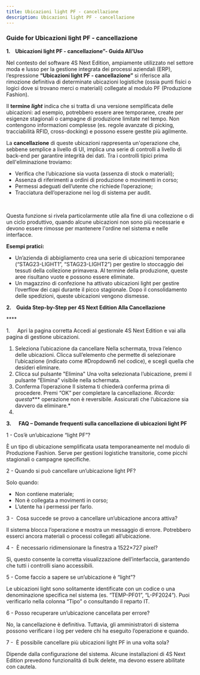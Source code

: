 ```yaml
---
title: Ubicazioni light PF - cancellazione
description: Ubicazioni light PF - cancellazione
---
```


### Guide for Ubicazioni light PF - cancellazione

**1.    Ubicazioni light PF - cancellazione”- Guida All’Uso**

Nel contesto del software 4S Next Edition, ampiamente utilizzato nel settore moda e lusso per la gestione integrata dei processi aziendali (ERP), l’espressione **“Ubicazioni light PF - cancellazione”** si riferisce alla rimozione definitiva di determinate ubicazioni logistiche (ossia punti fisici o logici dove si trovano merci o materiali) collegate al modulo PF (Produzione Fashion).

Il **termine *light*** indica che si tratta di una versione semplificata delle ubicazioni: ad esempio, potrebbero essere aree temporanee, create per esigenze stagionali o campagne di produzione limitate nel tempo. Non contengono informazioni complesse (es. regole avanzate di picking, tracciabilità RFID, cross-docking) e possono essere gestite più agilmente.

La **cancellazione** di queste ubicazioni rappresenta un'operazione che, sebbene semplice a livello di UI, implica una serie di controlli a livello di back-end per garantire integrità dei dati. Tra i controlli tipici prima dell'eliminazione troviamo:

* Verifica che l’ubicazione sia vuota (assenza di stock o materiali);
* Assenza di riferimenti a ordini di produzione o movimenti in corso;
* Permessi adeguati dell’utente che richiede l’operazione;
* Tracciatura dell’operazione nei log di sistema per audit.

 

Questa funzione si rivela particolarmente utile alla fine di una collezione o di un ciclo produttivo, quando alcune ubicazioni non sono più necessarie e devono essere rimosse per mantenere l'ordine nel sistema e nelle interfacce.

**Esempi pratici:**

* Un’azienda di abbigliamento crea una serie di ubicazioni temporanee (“STAG23-LIGHT1”, “STAG23-LIGHT2”) per gestire lo stoccaggio dei tessuti della collezione primavera. Al termine della produzione, queste aree risultano vuote e possono essere eliminate.
* Un magazzino di confezione ha attivato ubicazioni light per gestire l’overflow dei capi durante il picco stagionale. Dopo il consolidamento delle spedizioni, queste ubicazioni vengono dismesse.

**2.    Guida Step-by-Step per 4S Next Edition Alla Cancellazione**

**** 

1.     Apri la pagina corretta
Accedi al gestionale 4S Next Edition e vai alla pagina di gestione ubicazioni.

1. Seleziona l’ubicazione da cancellare
   Nella schermata, trova l’elenco delle ubicazioni.
   Clicca sull’elemento che permette di selezionare l’ubicazione (indicato come #Dropdown6 nel codice), e scegli quella che desideri eliminare.
2. Clicca sul pulsante "Elimina"
   Una volta selezionata l’ubicazione, premi il pulsante “Elimina” visibile nella schermata.
3. Conferma l’operazione
   Il sistema ti chiederà conferma prima di procedere. Premi “OK” per completare la cancellazione.
   *Ricorda: questa**** operazione non è reversibile. Assicurati che l’ubicazione sia davvero da eliminare.*
4.  

**3.      FAQ – Domande frequenti sulla cancellazione di ubicazioni light PF**

1 - Cos’è un’ubicazione “light PF”?

È un tipo di ubicazione semplificata usata temporaneamente nel modulo di Produzione Fashion. Serve per gestioni logistiche transitorie, come picchi stagionali o campagne specifiche.

2 - Quando si può cancellare un’ubicazione light PF?

Solo quando:

* Non contiene materiale;
* Non è collegata a movimenti in corso;
* L’utente ha i permessi per farlo.

3 -  Cosa succede se provo a cancellare un’ubicazione ancora attiva?

Il sistema blocca l’operazione e mostra un messaggio di errore. Potrebbero esserci ancora materiali o processi collegati all’ubicazione.

4 -  È necessario ridimensionare la finestra a 1522×727 pixel?

Sì, questo consente la corretta visualizzazione dell’interfaccia, garantendo che tutti i controlli siano accessibili.

5 - Come faccio a sapere se un’ubicazione è “light”?

Le ubicazioni light sono solitamente identificate con un codice o una denominazione specifica nel sistema (es. “TEMP-PF01”, “L-PF2024”). Puoi verificarlo nella colonna “Tipo” o consultando il reparto IT.

6 - Posso recuperare un’ubicazione cancellata per errore?

No, la cancellazione è definitiva. Tuttavia, gli amministratori di sistema possono verificare i log per vedere chi ha eseguito l’operazione e quando.

7 -  È possibile cancellare più ubicazioni light PF in una volta sola?

Dipende dalla configurazione del sistema. Alcune installazioni di 4S Next Edition prevedono funzionalità di bulk delete, ma devono essere abilitate con cautela.